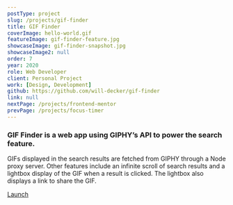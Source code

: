 ```yaml
---
postType: project
slug: /projects/gif-finder
title: GIF Finder
coverImage: hello-world.gif
featureImage: gif-finder-feature.jpg
showcaseImage: gif-finder-snapshot.jpg
showcaseImage2: null
order: 7
year: 2020
role: Web Developer
client: Personal Project
work: [Design, Development]
github: https://github.com/will-decker/gif-finder
link: null
nextPage: /projects/frontend-mentor
prevPage: /projects/focus-timer
---
```


### GIF Finder is a web app using GIPHY’s API to power the search feature.

GIFs displayed in the search results are fetched from GIPHY through a Node proxy server. Other features include an infinite scroll of search results and a lightbox display of the GIF when a result is clicked. The lightbox also displays a link to share the GIF.

<a href="https://gif-finder-live.vercel.app/" target="_blank">
  <div className="cta-btn">Launch</div>
</a>
